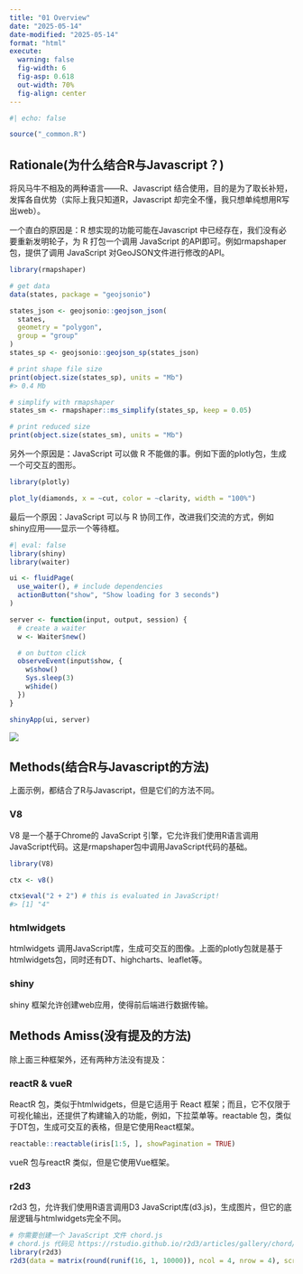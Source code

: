 ```yaml
---
title: "01 Overview"
date: "2025-05-14"
date-modified: "2025-05-14"
format: "html"
execute:
  warning: false
  fig-width: 6
  fig-asp: 0.618
  out-width: 70%
  fig-align: center
---
```


```r
#| echo: false

source("_common.R")
```


## Rationale(为什么结合R与Javascript？)

将风马牛不相及的两种语言——R、Javascript 结合使用，目的是为了取长补短，发挥各自优势（实际上我只知道R，Javascript 却完全不懂，我只想单纯想用R写出web）。

一个直白的原因是：R 想实现的功能可能在Javascript 中已经存在，我们没有必要重新发明轮子，为 R 打包一个调用 JavaScript 的API即可。例如rmapshaper包，提供了调用 JavaScript 对GeoJSON文件进行修改的API。

```r
library(rmapshaper)

# get data
data(states, package = "geojsonio")

states_json <- geojsonio::geojson_json(
  states,
  geometry = "polygon",
  group = "group"
)
states_sp <- geojsonio::geojson_sp(states_json)

# print shape file size
print(object.size(states_sp), units = "Mb")
#> 0.4 Mb

# simplify with rmapshaper
states_sm <- rmapshaper::ms_simplify(states_sp, keep = 0.05)

# print reduced size
print(object.size(states_sm), units = "Mb")
```

另外一个原因是：JavaScript 可以做 R 不能做的事。例如下面的plotly包，生成一个可交互的图形。

```r
library(plotly)

plot_ly(diamonds, x = ~cut, color = ~clarity, width = "100%")
```

最后一个原因：JavaScript 可以与 R 协同工作，改进我们交流的方式，例如shiny应用——显示一个等待框。

```r
#| eval: false
library(shiny)
library(waiter)

ui <- fluidPage(
  use_waiter(), # include dependencies
  actionButton("show", "Show loading for 3 seconds")
)

server <- function(input, output, session) {
  # create a waiter
  w <- Waiter$new()

  # on button click
  observeEvent(input$show, {
    w$show()
    Sys.sleep(3)
    w$hide()
  })
}

shinyApp(ui, server)
```

![](image/waiter.png)

## Methods(结合R与Javascript的方法)

上面示例，都结合了R与Javascript，但是它们的方法不同。

### V8

V8 是一个基于Chrome的 JavaScript 引擎，它允许我们使用R语言调用JavaScript代码。这是rmapshaper包中调用JavaScript代码的基础。

```r
library(V8)

ctx <- v8()

ctx$eval("2 + 2") # this is evaluated in JavaScript!
#> [1] "4"
```

### htmlwidgets

htmlwidgets 调用JavaScript库，生成可交互的图像。上面的plotly包就是基于htmlwidgets包，同时还有DT、highcharts、leaflet等。

### shiny

shiny 框架允许创建web应用，使得前后端进行数据传输。

## Methods Amiss(没有提及的方法)

除上面三种框架外，还有两种方法没有提及：

### reactR & vueR

ReactR 包，类似于htmlwidgets，但是它适用于 React 框架；而且，它不仅限于可视化输出，还提供了构建输入的功能，例如，下拉菜单等。reactable 包，类似于DT包，生成可交互的表格，但是它使用React框架。

```r
reactable::reactable(iris[1:5, ], showPagination = TRUE)
```

vueR 包与reactR 类似，但是它使用Vue框架。

### r2d3

r2d3 包，允许我们使用R语言调用D3 JavaScript库(d3.js)，生成图片，但它的底层逻辑与htmlwidgets完全不同。

```r
# 你需要创建一个 JavaScript 文件 chord.js
# chord.js 代码见 https://rstudio.github.io/r2d3/articles/gallery/chord/
library(r2d3)
r2d3(data = matrix(round(runif(16, 1, 10000)), ncol = 4, nrow = 4), script = "chord.js")
```

